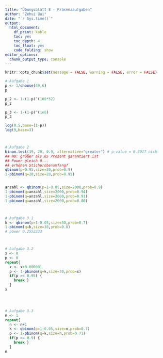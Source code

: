 ```yaml
---
title: "Übungsblatt 8 - Präsenzaufgaben"
author: "Zehui Bai"
date: "`r Sys.time()`"
output: 
  html_document: 
    df_print: kable
    toc: yes
    toc_depth: 4
    toc_float: yes
    code_folding: show
editor_options:
  chunk_output_type: console
---
```


```r
knitr::opts_chunk$set(message = FALSE, warning = FALSE, error = FALSE)
```


```r
# Aufgabe 1
p <- 1/choose(49,6)
p

p_2 <- 1-(1-p)^(100*52)
p_2

p_3 <- 1-(1-p)^(1e6)
p_3

log(0.5,base=(1-p))
log(9,base=3)



# Aufgabe 2
binom.test(19, 20, 0.9, alternative="greater") # p-value = 0.3917 nicht ablehnen
## H0: größer als 85 Prozent garantiert ist
## Power gleich 0...
## erhöhen Stichprobenumfang?
qbinom(p=0.95,size=20,prob=0.9)
1-pbinom(q=20,size=20,prob=0.95)


anzahl <- qbinom(p=1-0.05,size=2000,prob=0.9)
1-pbinom(q=anzahl,size=2000,prob=0.94)
1-pbinom(q=anzahl,size=2000,prob=0.91)
1-pbinom(q=anzahl,size=2000,prob=0.80)



# Aufgabe 3.1
k <- qbinom(p=1-0.05,size=30,prob=0.7)
1-pbinom(q=k,size=30,prob=0.8)
# power 0.2552333



# Aufgabe 3.2
x <- 0
p <- 0
repeat{
  x <- x+0.000001  
  p <- 1-pbinom(q=k,size=30,prob=x)
  if(p >= 0.95) {
    break } 
  }
x




# Aufgabe 3.3
n <- 1
repeat{
  n <- n+1  
  k <- qbinom(p=1-0.05,size=n,prob=0.7)
  p <- 1-pbinom(q=k,size=n,prob=0.71)
  if(p >= 0.9) {
    break } 
  }
n







```